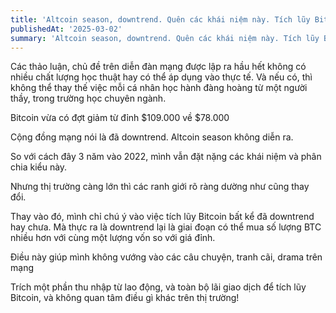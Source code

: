 ```yaml
---
title: 'Altcoin season, downtrend. Quên các khái niệm này. Tích lũy Bitcoin'
publishedAt: '2025-03-02'
summary: 'Altcoin season, downtrend. Quên các khái niệm này. Tích lũy Bitcoin'
---
```


Các thảo luận, chủ đề trên diễn đàn mạng được lập ra hầu hết không có nhiều chất lượng học thuật hay có thể áp dụng vào thực tế.
Và nếu có, thì không thể thay thế việc mỗi cá nhân học hành đàng hoàng từ một người thầy, trong trường học chuyên ngành.

Bitcoin vừa có đợt giảm từ đỉnh $109.000 về $78.000

Cộng đồng mạng nói là đã downtrend. Altcoin season không diễn ra.

So với cách đây 3 năm vào 2022, mình vẫn đặt nặng các khái niệm và phân chia kiểu này. 

Nhưng thị trường càng lớn thì các ranh giới rõ ràng dường như cũng thay đổi.

Thay vào đó, mình chỉ chú ý vào việc tích lũy Bitcoin bất kể đã downtrend hay chưa. Mà thực ra là 
downtrend lại là giai đoạn có thể mua số lượng BTC nhiều hơn với cùng một lượng vốn so với giá đỉnh.

Điều này giúp mình không vướng vào các câu chuyện, tranh cãi, drama trên mạng

Trích một phần thu nhập từ lao động, và toàn bộ lãi giao dịch để tích lũy Bitcoin, và không quan tâm điều gì khác trên thị trường!

















